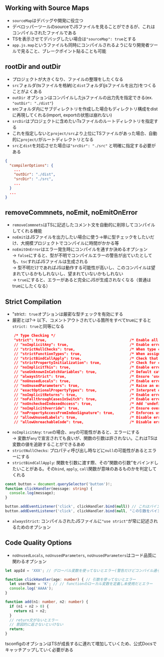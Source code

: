 
## Working with Source Maps
- `sourceMap`はデバッグや開発に役立つ
- デベロッパーツールのsourceでJSファイルを見ることができるが、これはコンパイルされたファイルである
- TSを表示させてデバッグしたい場合は`"sourceMap": true`とする
- `app.js.map`というファイルも同時にコンパイルされるようになり開発者ツールで見ること、ブレークポイント貼ることも可能


## rootDir and outDir
- プロジェクトが大きくなり、ファイルの整理をしたくなる
- `src`フォルダ(tsファイルを格納)と`dist`フォルダ(jsファイルを出力)をつくることがよくある
- `outDir` オプションはコンパイルしたjsファイルの出力先を指定できる(ex. `"outDir": "./dist"`)
- srcフォルダ内にサブディレクトリを作成した場合もディレクトリ構成をdistに再現してくれる(import, exportの状態は崩れない)
- `srcDir`はプロジェクトに含めたいTsファイルのルートディレクトリを指定する
- これを指定しないと`project/src`より上位にTSファイルがあった場合、自動的に`project/`がルートディレクトリとなる
- `src`と`dist`を対応させた場合は`"srcDir": "./src"` と明確に指定する必要がある

```json filename="tsconfig.json"
{
  "compilerOptions": {
    ...
    "outDir": "./dist",
    "srcDir": "./src",
    ...
  }
  ...
}
```

## removeCommnets, noEmit, noEmitOnError
- `removeCommnets`はTSに記述したコメント文を自動的に削除してコンパイルしてくれる機能
- `noEmit`はJSファイルを出力したい場合に使う→単に型チェックをしたいだけ、大規模プロジェクトでコンパイルに時間がかかる等
- `noEmitOnError`はエラー発生時にコンパイルを通すか決めるオプション
<br/>→ `false`にすると、型が不明でコンパイルエラーの警告が出ていたとしても、`tsc`すればJSファイルは生成される
<br/>→ 型不明だけであればJSは動作する可能性が高いし、このコンパイルは望まれているかもしれないし、望まれていないかもしれない
<br/>→ `true`にすると、エラーがあると完全にJSが生成されなくなる（普通はtrueにしたくなる）

## Strict Compilation
- "strict`: true`オプションは厳密な型チェックを有効にする
- 厳密とは?→ 以下、コメントアウトされている箇所をすべてtrueにすると`strict: true`と同等になる
```json
    /* Type Checking */
    "strict": true,                                      /* Enable all strict type-checking options. */
    // "noImplicitAny": true,                            /* Enable error reporting for expressions and declarations with an implied 'any' type. */
    // "strictNullChecks": true,                         /* When type checking, take into account 'null' and 'undefined'. */
    // "strictFunctionTypes": true,                      /* When assigning functions, check to ensure parameters and the return values are subtype-compatible. */
    // "strictBindCallApply": true,                      /* Check that the arguments for 'bind', 'call', and 'apply' methods match the original function. */
    // "strictPropertyInitialization": true,             /* Check for class properties that are declared but not set in the constructor. */
    // "noImplicitThis": true,                           /* Enable error reporting when 'this' is given the type 'any'. */
    // "useUnknownInCatchVariables": true,               /* Default catch clause variables as 'unknown' instead of 'any'. */
    // "alwaysStrict": true,                             /* Ensure 'use strict' is always emitted. */
    // "noUnusedLocals": true,                           /* Enable error reporting when local variables aren't read. */
    // "noUnusedParameters": true,                       /* Raise an error when a function parameter isn't read. */
    // "exactOptionalPropertyTypes": true,               /* Interpret optional property types as written, rather than adding 'undefined'. */
    // "noImplicitReturns": true,                        /* Enable error reporting for codepaths that do not explicitly return in a function. */
    // "noFallthroughCasesInSwitch": true,               /* Enable error reporting for fallthrough cases in switch statements. */
    // "noUncheckedIndexedAccess": true,                 /* Add 'undefined' to a type when accessed using an index. */
    // "noImplicitOverride": true,                       /* Ensure overriding members in derived classes are marked with an override modifier. */
    // "noPropertyAccessFromIndexSignature": true,       /* Enforces using indexed accessors for keys declared using an indexed type. */
    // "allowUnusedLabels": true,                        /* Disable error reporting for unused labels. */
    // "allowUnreachableCode": true,                     /* Disable error reporting for unreachable code. */
```
- `noImplicitAny`: `true`の場合、`any`の可能性があると、エラーにする
<br/> → 変数が`any`で宣言されても良いが、関数の引数は許されない。これはTSは変数の値を追跡することができるあめ
- `strictNullChecks`: プロパティ呼び出し時などに`null`の可能性があるとエラーにする
- `strictBindCallApply`: 関数を引数に渡す際、その”関数の引数”をバインドしたいことがある。その`bind`, `apply`, `call`関数が意味のあるものかを判定してくれる
```ts
const button = document.querySelector('button')!;
function clickHandler(message: string) {
  console.log(message);
}

button.addEventListener('click', clickHandler.bind(null)) // これはバインドする意味がないからエラー
button.addEventListener('click', clickHandler.bind(null, "この引数をバインドしたい")) // これはバインドする意味がないからエラー
```
- `alwaysStrict`: コンパイルされたJSファイルに`"use strict"`が常に記述されるためのオプション


## Code Quality Options
- `noUnusedLocals`, `noUnusedParameters`, `noUnusedParameters`はコード品質に関わるオプション
```ts filename="上記オプションがtrueの場合"
let appId = 'XXX'; // グローバル変数を使ってないとエラー(警告だけどコンパイル通らなくなる)

function clickHandler(age: number) { // 引数を使ってないとエラー
  let userName = 'K'; // // functionのローカル変数を定義し未使用だとエラー
  console.log('AAAA');
}

function add(n1: number, n2: number) {
  if (n1 + n2 > 0) {
    return n1 + n2;
  }
  // return文がないとエラー
  // 意図的に返さないといけない
  return;
}
```

tsconfigのオプションはTSが成長するに連れて増加していくため、公式Docsでキャッチアップしていく必要がある